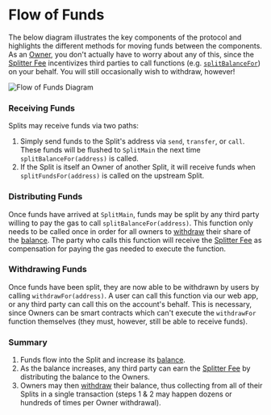 # Flow of Funds

The below diagram illustrates the key components of the protocol and highlights
the different methods for moving funds between the components. As an
[Owner](/core-concepts#owner), you don't actually have to worry about any of
this, since the [Splitter Fee](/core-concepts#splitter-fee) incentivizes third
parties to call functions (e.g.
[`splitBalanceFor`](/smartcontracts/overview#splitbalanceforaddress)) on your
behalf. You will still occasionally wish to withdraw, however!

![Flow of Funds Diagram](/flow-of-funds.svg)

### Receiving Funds

Splits may receive funds via two paths:

1. Simply send funds to the Split's address via `send`, `transfer`, or `call`.
   These funds will be flushed to `SplitMain` the next time
   `splitBalanceFor(address)` is called.
1. If the Split is itself an Owner of another Split, it will receive funds when
   `splitFundsFor(address)` is called on the upstream Split.

### Distributing Funds

Once funds have arrived at `SplitMain`, funds may be split by any third party
willing to pay the gas to call `splitBalanceFor(address)`. This function only
needs to be called once in order for all owners to
[withdraw](/core-concepts#withdraw) their share of the
[balance](/core-concepts#balance). The party who calls this function will
receive the [Splitter Fee](/core-concepts#splitter-fee) as compensation for
paying the gas needed to execute the function.

### Withdrawing Funds

Once funds have been split, they are now able to be withdrawn by users by
calling `withdrawFor(address)`. A user can call this function via our web app,
or any third party can call this on the account's behalf. This is necessary,
since Owners can be smart contracts which can't execute the `withdrawFor`
function themselves (they must, however, still be able to receive funds).

### Summary

1. Funds flow into the Split and increase its [balance](/core-concepts#balance).
2. As the balance increases, any third party can earn the
   [Splitter Fee](/core-concepts#splitter-fee) by distributing the balance to
   the Owners.
3. Owners may then [withdraw](/core-concepts#withdraw) their balance, thus
   collecting from all of their Splits in a single transaction (steps 1 & 2 may
   happen dozens or hundreds of times per Owner withdrawal).
